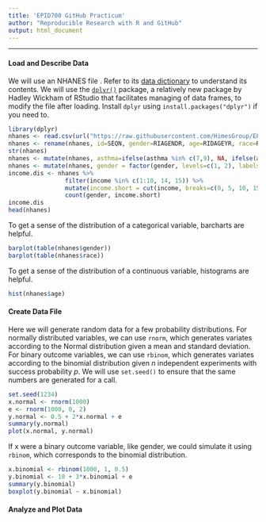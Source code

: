 ```yaml
---
title: 'EPID700 GitHub Practicum'
author: "Reproducible Research with R and GitHub"
output: html_document
---
```

***

#### Load and Describe Data
We will use an NHANES file . Refer to its [data dictionary](https://github.com/HimesGroup/EPID600_2016/blob/master/DataFiles/NHANES_2007to2008_DataDictionary.md) to understand its contents. We will use the [`dplyr()`](https://cran.rstudio.com/web/packages/dplyr/vignettes/introduction.html) package, a relatively new package by Hadley Wickham of RStudio that facilitates managing of data frames, to modify the file after loading. Install `dplyr` using `install.packages("dplyr")` if you need to. 

```r
library(dplyr)
nhanes <- read.csv(url("https://raw.githubusercontent.com/HimesGroup/EPID600_2016/master/DataFiles/NHANES_2007to2008.csv"), header=TRUE)
nhanes <- rename(nhanes, id=SEQN, gender=RIAGENDR, age=RIDAGEYR, race=RIDRETH1, education=DMDEDUC2, income=INDHHIN2, health.provider=HUQ040, wheezing=RDQ070, asthma=MCQ010, voc=WTSVOC2Y, fvc=SPXNFVC, fev1=SPXNFEV1) #Renaming columns
str(nhanes)
nhanes <- mutate(nhanes, asthma=ifelse(asthma %in% c(7,9), NA, ifelse(asthma==2, 0, 1))) #Changing definition of asthma so that sums of variable are equal to number of cases by setting cases==1, controls==0, else NA
nhanes <- mutate(nhanes, gender = factor(gender, levels=c(1, 2), labels=c("male", "female")))
income.dis <- nhanes %>%
                filter(income %in% c(1:10, 14, 15)) %>%
                mutate(income.short = cut(income, breaks=c(0, 5, 10, 15), labels=c("<$25K", "$25-75K", ">$75K"))) %>%
                count(gender, income.short)
income.dis
head(nhanes)
```

To get a sense of the distribution of a categorical variable, barcharts are helpful.
```r
barplot(table(nhanes$gender))
barplot(table(nhanes$race))
```

To get a sense of the distribution of a continuous variable, histograms are helpful.
```r
hist(nhanes$age)
```

#### Create Data File

Here we will generate random data for a few probability distributions. For normally distributed variables, we can use `rnorm`, which generates variates according to the Normal distribution given a mean and standard deviation. For binary outcome variables, we can use `rbinom`, which generates variates according to the binomial distribution given _n_ independent experiments with success probability _p_. We will use `set.seed()` to ensure that the same numbers are generated for a call.

```r
set.seed(1234)
x.normal <- rnorm(1000)
e <- rnorm(1000, 0, 2)
y.normal <- 0.5 + 2*x.normal + e
summary(y.normal)
plot(x.normal, y.normal)
```

If x were a binary outcome variable, like gender, we could simulate it using `rbinom`, which corresponds to the binomial distribution.
```r
x.binomial <- rbinom(1000, 1, 0.5)
y.binomial <- 10 + 3*x.binomial + e
summary(y.binomial)
boxplot(y.binomial ~ x.binomial)
```

#### Analyze and Plot Data

